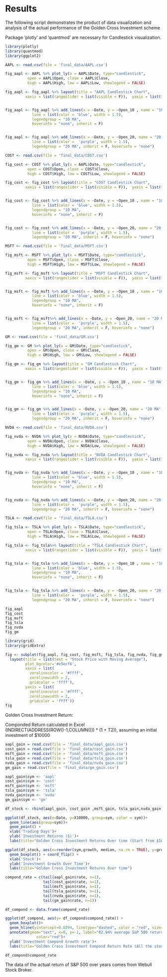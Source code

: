 # Results

The following script demonstrates the product of data visualization and analysis of the actual performance of the Golden Cross Investment scheme

Package 'plotly' and 'quantmod' are necessary for Candlestick visualization. 

```r
library(plotly)
library(quantmod)
library(ggplot2)
```


```r

AAPL <- read.csv(file = 'final_data/AAPL.csv')

fig_aapl <- AAPL %>% plot_ly(x = AAPL$Date, type="candlestick",
          open = AAPL$Open, close = AAPL$Close,
          high = AAPL$High, low = AAPL$Low, showlegend = FALSE)

fig_aapl <- fig_aapl %>% layout(title = "AAPL Candlestick Chart",
         xaxis = list(rangeslider = list(visible = F)),  yaxis = list(title = 'Price ($)'))


fig_aapl <- fig_aapl %>% add_lines(x = ~Date, y = ~Open_10 , name = "10 MA",
            line = list(color = 'blue', width = 1.5),
            legendgroup = "10 MA",
            hoverinfo = "none", inherit = F) 


fig_aapl <- fig_aapl %>% add_lines(x = ~Date, y = ~Open_20, name = "20 MA",
            line = list(color =  'purple', width = 1.5),
            legendgroup = "20 MA", inherit = F, hoverinfo = "none") 


```


```r

COST <- read.csv(file = 'final_data/COST.csv')

fig_cost <- COST %>% plot_ly(x = AAPL$Date, type="candlestick",
          open = COST$Open, close = COST$Close,
          high = COST$High, low = COST$Low, showlegend = FALSE)

fig_cost <- fig_cost %>% layout(title = "COST Candlestick Chart",
         xaxis = list(rangeslider = list(visible = F)),  yaxis = list(title = 'Price ($)'))


fig_cost <- fig_cost %>% add_lines(x = ~Date, y = ~Open_10 , name = "10 MA",
            line = list(color = 'blue', width = 1.5),
            legendgroup = "10 MA",
            hoverinfo = "none", inherit = F) 


fig_cost <- fig_cost %>% add_lines(x = ~Date, y = ~Open_20, name = "20 MA",
            line = list(color =  'purple', width = 1.5),
            legendgroup = "20 MA", inherit = F, hoverinfo = "none") 

```


```r
MSFT <- read.csv(file = 'final_data/MSFT.csv')

fig_msft <- MSFT %>% plot_ly(x = MSFT$Date, type="candlestick",
          open = MSFT$Open, close = MSFT$Close,
          high = MSFT$High, low = MSFT$Low, showlegend = FALSE)

fig_msft <- fig_msft %>% layout(title = "MSFT Candlestick Chart",
         xaxis = list(rangeslider = list(visible = F)),  yaxis = list(title = 'Price ($)'))


fig_msft <- fig_msft %>% add_lines(x = ~Date, y = ~Open_10 , name = "10 MA",
            line = list(color = 'blue', width = 1.5),
            legendgroup = "10 MA",
            hoverinfo = "none", inherit = F) 


fig_msft <- fig_msft%>% add_lines(x = ~Date, y = ~Open_20, name = "20 MA",
            line = list(color =  'purple', width = 1.5),
            legendgroup = "20 MA", inherit = F, hoverinfo = "none") 

```


```r
GM <- read.csv(file = 'final_data/GM.csv')

fig_gm <- GM %>% plot_ly(x = GM$Date, type="candlestick",
          open = GM$Open, close = GM$Close,
          high = GM$High, low = GM$Low, showlegend = FALSE)

fig_gm <- fig_gm %>% layout(title = "GM Candlestick Chart",
         xaxis = list(rangeslider = list(visible = F)),  yaxis = list(title = 'Price ($)'))


fig_gm <- fig_gm %>% add_lines(x = ~Date, y = ~Open_10 , name = "10 MA",
            line = list(color = 'blue', width = 1.5),
            legendgroup = "10 MA",
            hoverinfo = "none", inherit = F) 


fig_gm <- fig_gm %>% add_lines(x = ~Date, y = ~Open_20, name = "20 MA",
            line = list(color =  'purple', width = 1.5),
            legendgroup = "20 MA", inherit = F, hoverinfo = "none") 

```

```r
NVDA <- read.csv(file = 'final_data/NVDA.csv')

fig_nvda <- NVDA %>% plot_ly(x = NVDA$Date, type="candlestick",
          open = NVDA$Open, close = NVDA$Close,
          high = NVDA$High, low = NVDA$Low, showlegend = FALSE)

fig_nvda <- fig_nvda %>% layout(title = "NVDA Candlestick Chart",
         xaxis = list(rangeslider = list(visible = F)),  yaxis = list(title = 'Price ($)'))


fig_nvda <- fig_nvda %>% add_lines(x = ~Date, y = ~Open_10 , name = "10 MA",
            line = list(color = 'blue', width = 1.5),
            legendgroup = "10 MA",
            hoverinfo = "none", inherit = F) 


fig_nvda <- fig_nvda %>% add_lines(x = ~Date, y = ~Open_20, name = "20 MA",
            line = list(color =  'purple', width = 1.5),
            legendgroup = "20 MA", inherit = F, hoverinfo = "none") 

```

```r
TSLA <- read.csv(file = 'final_data/TSLA.csv')

fig_tsla <- TSLA %>% plot_ly(x = TSLA$Date, type="candlestick",
          open = TSLA$Open, close = TSLA$Close,
          high = TSLA$High, low = TSLA$Low, showlegend = FALSE)

fig_tsla <- fig_tsla%>% layout(title = "TSLA Candlestick Chart",
         xaxis = list(rangeslider = list(visible = F)),  yaxis = list(title = 'Price ($)'))


fig_tsla <- fig_tsla %>% add_lines(x = ~Date, y = ~Open_10 , name = "10 MA",
            line = list(color = 'blue', width = 1.5),
            legendgroup = "10 MA",
            hoverinfo = "none", inherit = F) 


fig_tsla <- fig_tsla %>% add_lines(x = ~Date, y = ~Open_20, name = "20 MA",
            line = list(color =  'purple', width = 1.5),
            legendgroup = "20 MA", inherit = F, hoverinfo = "none") 

```

```r
fig_aapl
fig_cost
fig_msft
fig_tsla
fig_nvda
fig_gm
```

```r
library(grid)
library(gridExtra)
```

```r
fig <- subplot(fig_aapl, fig_cost, fig_msft, fig_tsla, fig_nvda, fig_gm,  nrows=2)  %>%
  layout(title = list(text = "Stock Price with Moving Average"),
         plot_bgcolor='#e5ecf6', 
         xaxis = list( 
           zerolinecolor = '#ffff', 
           zerolinewidth = 2, 
           gridcolor = 'ffff'), 
         yaxis = list( 
           zerolinecolor = '#ffff', 
           zerolinewidth = 2, 
           gridcolor = 'ffff'))
fig
```

Golden Cross Investment Return:

Componded Return calculated in Excel (INDIRECT(ADDRESS(ROW()-1,COLUMN())) * (1 + T2)), assuming an initial investment of $10000

```r
aapl_gain = read.csv(file = 'final_data/aapl_gain.csv')
cost_gain = read.csv(file = 'final_data/cost_gain.csv')
msft_gain = read.csv(file = 'final_data/msft_gain.csv')
tsla_gain = read.csv(file = 'final_data/tsla_gain.csv')
nvda_gain = read.csv(file = 'final_data/nvda_gain.csv')
gm_gain = read.csv(file = 'final_data/gm_gain.csv')

```


```r
aapl_gain$sym <- 'aapl'
cost_gain$sym <- 'cost'
msft_gain$sym <- 'msft'
tsla_gain$sym <- 'tsla'
nvda_gain$sym <- 'nvda'
gm_gain$sym <- 'gm'
```


```r
df_stock <- rbind(aapl_gain, cost_gain ,msft_gain, tsla_gain,nvda_gain,gm_gain )
```


```r
ggplot(df_stock, aes(x=Date, y=X10000, group=sym, color = sym))+
  geom_line(aes(group=sym))+
  geom_point() +
  xlab('Trading Days')+
  ylab('Investment Returns ($)')+
  labs(title="Golden Cross Investment Returns Over time (Start from $10000)")
```

```r
ggplot(df_stock, aes(x=reorder(sym,growth, median, na.rm = TRUE), y=growth, color=sym)) + 
  geom_boxplot() + coord_flip() +
  xlab('Stock')+
  ylab('Investment Growth Over Time')+
  labs(title="Golden Cross Investment Returns Over time")
```

```r
compond_rate = c(tail(aapl_gain$rate, n=1),
                 tail(cost_gain$rate, n=1),
                 tail(msft_gain$rate, n=1),
                 tail(tsla_gain$rate, n=1),
                 tail(nvda_gain$rate, n=1),
                 tail(gm_gain$rate, n=1))

df_compond <- data.frame(compond_rate)

ggplot(df_compond, aes(y= df_compond$compond_rate)) + 
  geom_boxplot()+
  geom_hline(yintercept=0.8294, linetype="dashed", color = "red", size=1)+
  annotate(geom="text", x=0, y=-1, label="82.94% average S&P 500 return from 2019 to 2021",
              color="red")+
  ylab('Investment Compond Growth rate')+
  labs(title="Golden Cross Investment Compond Return Rate (All the stock combined)")

```
```r
df_compond$compond_rate
```
The data of the actual return of S&P 500 over years comes from Webull Stock Broker.




